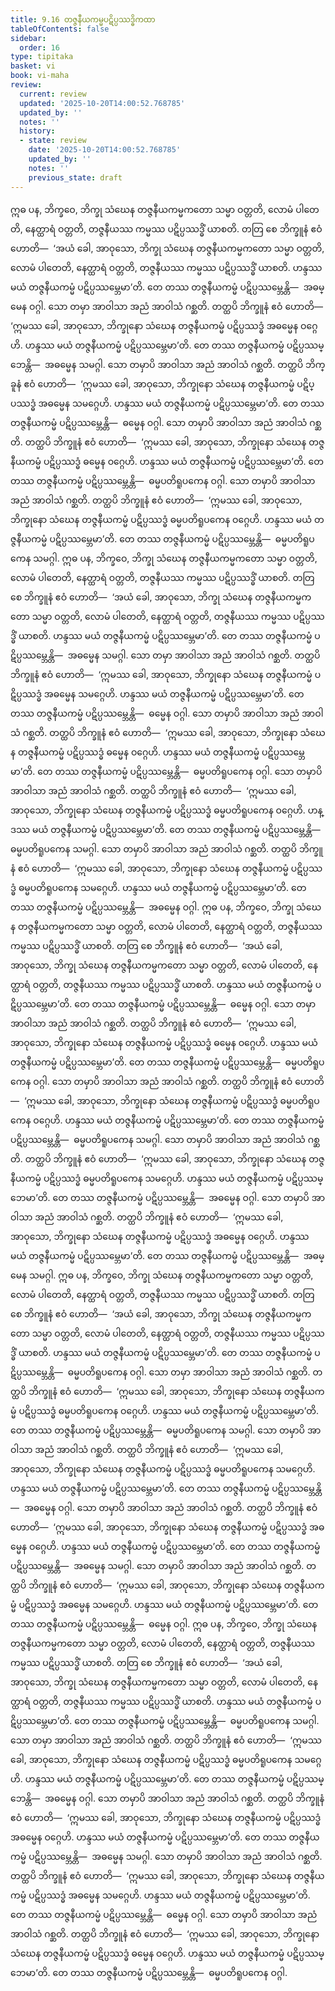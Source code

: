```yaml
---
title: 9.16 တဇ္ဇနီယကမ္မပဋိပ္ပဿဒ္ဓိကထာ
tableOfContents: false
sidebar:
  order: 16
type: tipitaka
basket: vi
book: vi-maha
review:
  current: review
  updated: '2025-10-20T14:00:52.768785'
  updated_by: ''
  notes: ''
  history:
  - state: review
    date: '2025-10-20T14:00:52.768785'
    updated_by: ''
    notes: ''
    previous_state: draft
---
```



<DynamicBreadcrumb />


<ReviewStatus review={frontmatter.review} showDetails={true} />

<HypothesisAnnotation frontmatter={frontmatter} />

<Division number="418" book="vi-maha" e="ch" v="3" p="459">

<Paragraph number="1858" book="vi-maha">
ဣဓ ပန, ဘိက္ခဝေ, ဘိက္ခု သံဃေန တဇ္ဇနီယကမ္မကတော သမ္မာ ဝတ္တတိ, လောမံ ပါတေတိ, နေတ္ထာရံ ဝတ္တတိ, တဇ္ဇနီယဿ ကမ္မဿ ပဋိပ္ပဿဒ္ဓိံ ယာစတိ. တတြ စေ ဘိက္ခူနံ ဧဝံ ဟောတိ—  ‘အယံ ခေါ, အာဝုသော, ဘိက္ခု သံဃေန တဇ္ဇနီယကမ္မကတော သမ္မာ ဝတ္တတိ, လောမံ ပါတေတိ, နေတ္ထာရံ ဝတ္တတိ, တဇ္ဇနီယဿ ကမ္မဿ ပဋိပ္ပဿဒ္ဓိံ ယာစတိ. ဟန္ဒဿ မယံ တဇ္ဇနီယကမ္မံ ပဋိပ္ပဿမ္ဘေမာ’တိ. တေ တဿ တဇ္ဇနီယကမ္မံ ပဋိပ္ပဿမ္ဘေန္တိ—  အဓမ္မေန ဝဂ္ဂါ. သော တမှာ အာဝါသာ အညံ အာဝါသံ ဂစ္ဆတိ. တတ္ထပိ ဘိက္ခူနံ ဧဝံ ဟောတိ—  ‘ဣမဿ ခေါ, အာဝုသော, ဘိက္ခုနော သံဃေန တဇ္ဇနီယကမ္မံ ပဋိပ္ပဿဒ္ဓံ အဓမ္မေန ဝဂ္ဂေဟိ. ဟန္ဒဿ မယံ တဇ္ဇနီယကမ္မံ ပဋိပ္ပဿမ္ဘေမာ’တိ. တေ တဿ တဇ္ဇနီယကမ္မံ ပဋိပ္ပဿမ္ဘေန္တိ—  အဓမ္မေန သမဂ္ဂါ. သော တမှာပိ အာဝါသာ အညံ အာဝါသံ ဂစ္ဆတိ. တတ္ထပိ ဘိက္ခူနံ ဧဝံ ဟောတိ—  ‘ဣမဿ ခေါ, အာဝုသော, ဘိက္ခုနော သံဃေန တဇ္ဇနီယကမ္မံ ပဋိပ္ပဿဒ္ဓံ အဓမ္မေန သမဂ္ဂေဟိ. ဟန္ဒဿ မယံ တဇ္ဇနီယကမ္မံ ပဋိပ္ပဿမ္ဘေမာ’တိ. တေ တဿ တဇ္ဇနီယကမ္မံ ပဋိပ္ပဿမ္ဘေန္တိ—  ဓမ္မေန ဝဂ္ဂါ. သော တမှာပိ အာဝါသာ အညံ အာဝါသံ ဂစ္ဆတိ. တတ္ထပိ ဘိက္ခူနံ ဧဝံ ဟောတိ—  ‘ဣမဿ ခေါ, အာဝုသော, ဘိက္ခုနော သံဃေန တဇ္ဇနီယကမ္မံ ပဋိပ္ပဿဒ္ဓံ ဓမ္မေန ဝဂ္ဂေဟိ. ဟန္ဒဿ မယံ တဇ္ဇနီယကမ္မံ ပဋိပ္ပဿမ္ဘေမာ’တိ. တေ တဿ တဇ္ဇနီယကမ္မံ ပဋိပ္ပဿမ္ဘေန္တိ—  ဓမ္မပတိရူပကေန ဝဂ္ဂါ. သော တမှာပိ အာဝါသာ အညံ အာဝါသံ ဂစ္ဆတိ. တတ္ထပိ ဘိက္ခူနံ ဧဝံ ဟောတိ—  ‘ဣမဿ ခေါ, အာဝုသော, ဘိက္ခုနော သံဃေန တဇ္ဇနီယကမ္မံ ပဋိပ္ပဿဒ္ဓံ ဓမ္မပတိရူပကေန ဝဂ္ဂေဟိ. ဟန္ဒဿ မယံ တဇ္ဇနီယကမ္မံ ပဋိပ္ပဿမ္ဘေမာ’တိ. တေ တဿ တဇ္ဇနီယကမ္မံ ပဋိပ္ပဿမ္ဘေန္တိ—  ဓမ္မပတိရူပကေန သမဂ္ဂါ.
</Paragraph>

</Division>
<Division number="419" book="vi-maha" e="ch" v="3" p="460">

<Paragraph number="1859" book="vi-maha">
ဣဓ ပန, ဘိက္ခဝေ, ဘိက္ခု သံဃေန တဇ္ဇနီယကမ္မကတော သမ္မာ ဝတ္တတိ, လောမံ ပါတေတိ, နေတ္ထာရံ ဝတ္တတိ, တဇ္ဇနီယဿ ကမ္မဿ ပဋိပ္ပဿဒ္ဓိံ ယာစတိ. တတြ စေ ဘိက္ခူနံ ဧဝံ ဟောတိ—  ‘အယံ ခေါ, အာဝုသော, ဘိက္ခု သံဃေန တဇ္ဇနီယကမ္မကတော သမ္မာ ဝတ္တတိ, လောမံ ပါတေတိ, နေတ္ထာရံ ဝတ္တတိ, တဇ္ဇနီယဿ ကမ္မဿ ပဋိပ္ပဿဒ္ဓိံ ယာစတိ. ဟန္ဒဿ မယံ တဇ္ဇနီယကမ္မံ ပဋိပ္ပဿမ္ဘေမာ’တိ. တေ တဿ တဇ္ဇနီယကမ္မံ ပဋိပ္ပဿမ္ဘေန္တိ—  အဓမ္မေန သမဂ္ဂါ. သော တမှာ အာဝါသာ အညံ အာဝါသံ ဂစ္ဆတိ. တတ္ထပိ ဘိက္ခူနံ ဧဝံ ဟောတိ—  ‘ဣမဿ ခေါ, အာဝုသော, ဘိက္ခုနော သံဃေန တဇ္ဇနီယကမ္မံ ပဋိပ္ပဿဒ္ဓံ အဓမ္မေန သမဂ္ဂေဟိ. ဟန္ဒဿ မယံ တဇ္ဇနီယကမ္မံ ပဋိပ္ပဿမ္ဘေမာ’တိ. တေ တဿ တဇ္ဇနီယကမ္မံ ပဋိပ္ပဿမ္ဘေန္တိ—  ဓမ္မေန ဝဂ္ဂါ. သော တမှာပိ အာဝါသာ အညံ အာဝါသံ ဂစ္ဆတိ. တတ္ထပိ ဘိက္ခူနံ ဧဝံ ဟောတိ—  ‘ဣမဿ ခေါ, အာဝုသော, ဘိက္ခုနော သံဃေန တဇ္ဇနီယကမ္မံ ပဋိပ္ပဿဒ္ဓံ ဓမ္မေန ဝဂ္ဂေဟိ. ဟန္ဒဿ မယံ တဇ္ဇနီယကမ္မံ ပဋိပ္ပဿမ္ဘေမာ’တိ. တေ တဿ တဇ္ဇနီယကမ္မံ ပဋိပ္ပဿမ္ဘေန္တိ—  ဓမ္မပတိရူပကေန ဝဂ္ဂါ. သော တမှာပိ အာဝါသာ အညံ အာဝါသံ ဂစ္ဆတိ. တတ္ထပိ ဘိက္ခူနံ ဧဝံ ဟောတိ—  ‘ဣမဿ ခေါ, အာဝုသော, ဘိက္ခုနော သံဃေန တဇ္ဇနီယကမ္မံ ပဋိပ္ပဿဒ္ဓံ ဓမ္မပတိရူပကေန ဝဂ္ဂေဟိ. ဟန္ဒဿ မယံ တဇ္ဇနီယကမ္မံ ပဋိပ္ပဿမ္ဘေမာ’တိ. တေ တဿ တဇ္ဇနီယကမ္မံ ပဋိပ္ပဿမ္ဘေန္တိ—  ဓမ္မပတိရူပကေန သမဂ္ဂါ. သော တမှာပိ အာဝါသာ အညံ အာဝါသံ ဂစ္ဆတိ. တတ္ထပိ ဘိက္ခူနံ ဧဝံ ဟောတိ—  ‘ဣမဿ ခေါ, အာဝုသော, ဘိက္ခုနော သံဃေန တဇ္ဇနီယကမ္မံ ပဋိပ္ပဿဒ္ဓံ ဓမ္မပတိရူပကေန သမဂ္ဂေဟိ. ဟန္ဒဿ မယံ တဇ္ဇနီယကမ္မံ ပဋိပ္ပဿမ္ဘေမာ’တိ. တေ တဿ တဇ္ဇနီယကမ္မံ ပဋိပ္ပဿမ္ဘေန္တိ—  အဓမ္မေန ဝဂ္ဂါ.
</Paragraph>

</Division>
<Division number="420" book="vi-maha" e="ch" v="3" p="460">

<Paragraph number="1860" book="vi-maha">
ဣဓ ပန, ဘိက္ခဝေ, ဘိက္ခု သံဃေန တဇ္ဇနီယကမ္မကတော သမ္မာ ဝတ္တတိ, လောမံ ပါတေတိ, နေတ္ထာရံ ဝတ္တတိ, တဇ္ဇနီယဿ ကမ္မဿ ပဋိပ္ပဿဒ္ဓိံ ယာစတိ. တတြ စေ ဘိက္ခူနံ ဧဝံ ဟောတိ—  ‘အယံ ခေါ, အာဝုသော, ဘိက္ခု သံဃေန တဇ္ဇနီယကမ္မကတော သမ္မာ ဝတ္တတိ, လောမံ ပါတေတိ, နေတ္ထာရံ ဝတ္တတိ, တဇ္ဇနီယဿ ကမ္မဿ ပဋိပ္ပဿဒ္ဓိံ ယာစတိ. ဟန္ဒဿ မယံ တဇ္ဇနီယကမ္မံ ပဋိပ္ပဿမ္ဘေမာ’တိ. တေ တဿ တဇ္ဇနီယကမ္မံ ပဋိပ္ပဿမ္ဘေန္တိ—  ဓမ္မေန ဝဂ္ဂါ. သော တမှာ အာဝါသာ အညံ အာဝါသံ ဂစ္ဆတိ. တတ္ထပိ ဘိက္ခူနံ ဧဝံ ဟောတိ—  ‘ဣမဿ ခေါ, အာဝုသော, ဘိက္ခုနော သံဃေန တဇ္ဇနီယကမ္မံ ပဋိပ္ပဿဒ္ဓံ ဓမ္မေန ဝဂ္ဂေဟိ. ဟန္ဒဿ မယံ တဇ္ဇနီယကမ္မံ ပဋိပ္ပဿမ္ဘေမာ’တိ. တေ တဿ တဇ္ဇနီယကမ္မံ ပဋိပ္ပဿမ္ဘေန္တိ—  ဓမ္မပတိရူပကေန ဝဂ္ဂါ. သော တမှာပိ အာဝါသာ အညံ အာဝါသံ ဂစ္ဆတိ. တတ္ထပိ ဘိက္ခူနံ ဧဝံ ဟောတိ—  ‘ဣမဿ ခေါ, အာဝုသော, ဘိက္ခုနော သံဃေန တဇ္ဇနီယကမ္မံ ပဋိပ္ပဿဒ္ဓံ ဓမ္မပတိရူပကေန ဝဂ္ဂေဟိ. ဟန္ဒဿ မယံ တဇ္ဇနီယကမ္မံ ပဋိပ္ပဿမ္ဘေမာ’တိ. တေ တဿ တဇ္ဇနီယကမ္မံ ပဋိပ္ပဿမ္ဘေန္တိ—  ဓမ္မပတိရူပကေန သမဂ္ဂါ. သော တမှာပိ အာဝါသာ အညံ အာဝါသံ ဂစ္ဆတိ. တတ္ထပိ ဘိက္ခူနံ ဧဝံ ဟောတိ—  ‘ဣမဿ ခေါ, အာဝုသော, ဘိက္ခုနော သံဃေန တဇ္ဇနီယကမ္မံ ပဋိပ္ပဿဒ္ဓံ ဓမ္မပတိရူပကေန သမဂ္ဂေဟိ. ဟန္ဒဿ မယံ တဇ္ဇနီယကမ္မံ ပဋိပ္ပဿမ္ဘေမာ’တိ. တေ တဿ တဇ္ဇနီယကမ္မံ ပဋိပ္ပဿမ္ဘေန္တိ—  အဓမ္မေန ဝဂ္ဂါ. သော တမှာပိ အာဝါသာ အညံ အာဝါသံ ဂစ္ဆတိ. တတ္ထပိ ဘိက္ခူနံ ဧဝံ ဟောတိ—  ‘ဣမဿ ခေါ, အာဝုသော, ဘိက္ခုနော သံဃေန တဇ္ဇနီယကမ္မံ ပဋိပ္ပဿဒ္ဓံ အဓမ္မေန ဝဂ္ဂေဟိ. ဟန္ဒဿ မယံ တဇ္ဇနီယကမ္မံ ပဋိပ္ပဿမ္ဘေမာ’တိ. တေ တဿ တဇ္ဇနီယကမ္မံ ပဋိပ္ပဿမ္ဘေန္တိ—  အဓမ္မေန သမဂ္ဂါ.
</Paragraph>

</Division>
<Division number="421" book="vi-maha" e="ch" v="3" p="461">

<Paragraph number="1861" book="vi-maha">
ဣဓ ပန, ဘိက္ခဝေ, ဘိက္ခု သံဃေန တဇ္ဇနီယကမ္မကတော သမ္မာ ဝတ္တတိ, လောမံ ပါတေတိ, နေတ္ထာရံ ဝတ္တတိ, တဇ္ဇနီယဿ ကမ္မဿ ပဋိပ္ပဿဒ္ဓိံ ယာစတိ. တတြ စေ ဘိက္ခူနံ ဧဝံ ဟောတိ—  ‘အယံ ခေါ, အာဝုသော, ဘိက္ခု သံဃေန တဇ္ဇနီယကမ္မကတော သမ္မာ ဝတ္တတိ, လောမံ ပါတေတိ, နေတ္ထာရံ ဝတ္တတိ, တဇ္ဇနီယဿ ကမ္မဿ ပဋိပ္ပဿဒ္ဓိံ ယာစတိ. ဟန္ဒဿ မယံ တဇ္ဇနီယကမ္မံ ပဋိပ္ပဿမ္ဘေမာ’တိ. တေ တဿ တဇ္ဇနီယကမ္မံ ပဋိပ္ပဿမ္ဘေန္တိ—  ဓမ္မပတိရူပကေန ဝဂ္ဂါ. သော တမှာ အာဝါသာ အညံ အာဝါသံ ဂစ္ဆတိ. တတ္ထပိ ဘိက္ခူနံ ဧဝံ ဟောတိ—  ‘ဣမဿ ခေါ, အာဝုသော, ဘိက္ခုနော သံဃေန တဇ္ဇနီယကမ္မံ ပဋိပ္ပဿဒ္ဓံ ဓမ္မပတိရူပကေန ဝဂ္ဂေဟိ. ဟန္ဒဿ မယံ တဇ္ဇနီယကမ္မံ ပဋိပ္ပဿမ္ဘေမာ’တိ. တေ တဿ တဇ္ဇနီယကမ္မံ ပဋိပ္ပဿမ္ဘေန္တိ—  ဓမ္မပတိရူပကေန သမဂ္ဂါ. သော တမှာပိ အာဝါသာ အညံ အာဝါသံ ဂစ္ဆတိ. တတ္ထပိ ဘိက္ခူနံ ဧဝံ ဟောတိ—  ‘ဣမဿ ခေါ, အာဝုသော, ဘိက္ခုနော သံဃေန တဇ္ဇနီယကမ္မံ ပဋိပ္ပဿဒ္ဓံ ဓမ္မပတိရူပကေန သမဂ္ဂေဟိ. ဟန္ဒဿ မယံ တဇ္ဇနီယကမ္မံ ပဋိပ္ပဿမ္ဘေမာ’တိ. တေ တဿ တဇ္ဇနီယကမ္မံ ပဋိပ္ပဿမ္ဘေန္တိ—  အဓမ္မေန ဝဂ္ဂါ. သော တမှာပိ အာဝါသာ အညံ အာဝါသံ ဂစ္ဆတိ. တတ္ထပိ ဘိက္ခူနံ ဧဝံ ဟောတိ—  ‘ဣမဿ ခေါ, အာဝုသော, ဘိက္ခုနော သံဃေန တဇ္ဇနီယကမ္မံ ပဋိပ္ပဿဒ္ဓံ အဓမ္မေန ဝဂ္ဂေဟိ. ဟန္ဒဿ မယံ တဇ္ဇနီယကမ္မံ ပဋိပ္ပဿမ္ဘေမာ’တိ. တေ တဿ တဇ္ဇနီယကမ္မံ ပဋိပ္ပဿမ္ဘေန္တိ—  အဓမ္မေန သမဂ္ဂါ. သော တမှာပိ အာဝါသာ အညံ အာဝါသံ ဂစ္ဆတိ. တတ္ထပိ ဘိက္ခူနံ ဧဝံ ဟောတိ—  ‘ဣမဿ ခေါ, အာဝုသော, ဘိက္ခုနော သံဃေန တဇ္ဇနီယကမ္မံ ပဋိပ္ပဿဒ္ဓံ အဓမ္မေန သမဂ္ဂေဟိ. ဟန္ဒဿ မယံ တဇ္ဇနီယကမ္မံ ပဋိပ္ပဿမ္ဘေမာ’တိ. တေ တဿ တဇ္ဇနီယကမ္မံ ပဋိပ္ပဿမ္ဘေန္တိ—  ဓမ္မေန ဝဂ္ဂါ.
</Paragraph>

</Division>
<Division number="422" book="vi-maha" e="ch" v="3" p="462">

<Paragraph number="1862" book="vi-maha">
ဣဓ ပန, ဘိက္ခဝေ, ဘိက္ခု သံဃေန တဇ္ဇနီယကမ္မကတော သမ္မာ ဝတ္တတိ, လောမံ ပါတေတိ, နေတ္ထာရံ ဝတ္တတိ, တဇ္ဇနီယဿ ကမ္မဿ ပဋိပ္ပဿဒ္ဓိံ ယာစတိ. တတြ စေ ဘိက္ခူနံ ဧဝံ ဟောတိ—  ‘အယံ ခေါ, အာဝုသော, ဘိက္ခု သံဃေန တဇ္ဇနီယကမ္မကတော သမ္မာ ဝတ္တတိ, လောမံ ပါတေတိ, နေတ္ထာရံ ဝတ္တတိ, တဇ္ဇနီယဿ ကမ္မဿ ပဋိပ္ပဿဒ္ဓိံ ယာစတိ. ဟန္ဒဿ မယံ တဇ္ဇနီယကမ္မံ ပဋိပ္ပဿမ္ဘေမာ’တိ. တေ တဿ တဇ္ဇနီယကမ္မံ ပဋိပ္ပဿမ္ဘေန္တိ—  ဓမ္မပတိရူပကေန သမဂ္ဂါ. သော တမှာ အာဝါသာ အညံ အာဝါသံ ဂစ္ဆတိ. တတ္ထပိ ဘိက္ခူနံ ဧဝံ ဟောတိ—  ‘ဣမဿ ခေါ, အာဝုသော, ဘိက္ခုနော သံဃေန တဇ္ဇနီယကမ္မံ ပဋိပ္ပဿဒ္ဓံ ဓမ္မပတိရူပကေန သမဂ္ဂေဟိ. ဟန္ဒဿ မယံ တဇ္ဇနီယကမ္မံ ပဋိပ္ပဿမ္ဘေမာ’တိ. တေ တဿ တဇ္ဇနီယကမ္မံ ပဋိပ္ပဿမ္ဘေန္တိ—  အဓမ္မေန ဝဂ္ဂါ. သော တမှာပိ အာဝါသာ အညံ အာဝါသံ ဂစ္ဆတိ. တတ္ထပိ ဘိက္ခူနံ ဧဝံ ဟောတိ—  ‘ဣမဿ ခေါ, အာဝုသော, ဘိက္ခုနော သံဃေန တဇ္ဇနီယကမ္မံ ပဋိပ္ပဿဒ္ဓံ အဓမ္မေန ဝဂ္ဂေဟိ. ဟန္ဒဿ မယံ တဇ္ဇနီယကမ္မံ ပဋိပ္ပဿမ္ဘေမာ’တိ. တေ တဿ တဇ္ဇနီယကမ္မံ ပဋိပ္ပဿမ္ဘေန္တိ—  အဓမ္မေန သမဂ္ဂါ. သော တမှာပိ အာဝါသာ အညံ အာဝါသံ ဂစ္ဆတိ. တတ္ထပိ ဘိက္ခူနံ ဧဝံ ဟောတိ—  ‘ဣမဿ ခေါ, အာဝုသော, ဘိက္ခုနော သံဃေန တဇ္ဇနီယကမ္မံ ပဋိပ္ပဿဒ္ဓံ အဓမ္မေန သမဂ္ဂေဟိ. ဟန္ဒဿ မယံ တဇ္ဇနီယကမ္မံ ပဋိပ္ပဿမ္ဘေမာ’တိ. တေ တဿ တဇ္ဇနီယကမ္မံ ပဋိပ္ပဿမ္ဘေန္တိ—  ဓမ္မေန ဝဂ္ဂါ. သော တမှာပိ အာဝါသာ အညံ အာဝါသံ ဂစ္ဆတိ. တတ္ထပိ ဘိက္ခူနံ ဧဝံ ဟောတိ—  ‘ဣမဿ ခေါ, အာဝုသော, ဘိက္ခုနော သံဃေန တဇ္ဇနီယကမ္မံ ပဋိပ္ပဿဒ္ဓံ ဓမ္မေန ဝဂ္ဂေဟိ. ဟန္ဒဿ မယံ တဇ္ဇနီယကမ္မံ ပဋိပ္ပဿမ္ဘေမာ’တိ. တေ တဿ တဇ္ဇနီယကမ္မံ ပဋိပ္ပဿမ္ဘေန္တိ—  ဓမ္မပတိရူပကေန ဝဂ္ဂါ.
</Paragraph>
</Division>